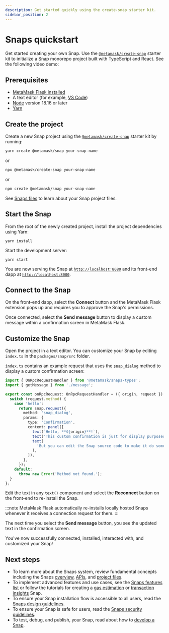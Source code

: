 ```yaml
---
description: Get started quickly using the create-snap starter kit.
sidebar_position: 2
---
```



# Snaps quickstart

Get started creating your own Snap.
Use the [`@metamask/create-snap`](https://github.com/MetaMask/snaps/tree/main/packages/create-snap)
starter kit to initialize a Snap monorepo project built with TypeScript and React.
See the following video demo:

<YoutubeEmbed url="https://www.youtube.com/embed/qZRAryYwgdg?si=CeImIULgH3iD-FF0" />

## Prerequisites

- [MetaMask Flask installed](install-flask.md)
- A text editor (for example, [VS Code](https://code.visualstudio.com/))
- [Node](https://docs.npmjs.com/downloading-and-installing-node-js-and-npm) version 18.16 or later
- [Yarn](https://yarnpkg.com/)

## Create the project

Create a new Snap project using the [`@metamask/create-snap`](https://github.com/MetaMask/snaps/tree/main/packages/create-snap)
starter kit by running:

```bash
yarn create @metamask/snap your-snap-name
```

or

```bash
npx @metamask/create-snap your-snap-name
```

or

```bash
npm create @metamask/snap your-snap-name
```

See [Snaps files](../concepts/files.md) to learn about your Snap project files.

## Start the Snap

From the root of the newly created project, install the project dependencies using Yarn:

```shell
yarn install
```

Start the development server:

```shell
yarn start
```

You are now serving the Snap at [`http://localhost:8080`](http://localhost:8080/) and its front-end dapp at [`http://localhost:8000`](http://localhost:8000/).

## Connect to the Snap

On the front-end dapp, select the **Connect** button and the MetaMask Flask extension pops up and
requires you to approve the Snap's permissions.

Once connected, select the **Send message** button to display a custom message within a confirmation
screen in MetaMask Flask.

## Customize the Snap

Open the project in a text editor.
You can customize your Snap by editing `index.ts` in the `packages/snap/src` folder.

`index.ts` contains an example request that uses the
[`snap_dialog`](../reference/rpc-api.md#snapdialog) method to display a custom confirmation screen:

```ts
import { OnRpcRequestHandler } from '@metamask/snaps-types';
import { getMessage } from './message';

export const onRpcRequest: OnRpcRequestHandler = ({ origin, request }) => {
  switch (request.method) {
    case 'hello':
      return snap.request({
        method: 'snap_dialog',
        params: {
          type: 'Confirmation',
          content: panel([
            text(`Hello, **${origin}**!`),
            text('This custom confirmation is just for display purposes.'),
            text(
              'But you can edit the Snap source code to make it do something, if you want to!',
            ),
          ]),
        },
      });
    default:
      throw new Error('Method not found.');
  }
};
```

Edit the text in any `text()` component and select the **Reconnect** button
on the front-end to re-install the Snap.

:::note
MetaMask Flask automatically re-installs locally hosted Snaps whenever it receives a connection request
for them.
:::

The next time you select the **Send message** button, you see the updated text in the confirmation screen.

You've now successfully connected, installed, interacted with, and customized your Snap!

## Next steps

- To learn more about the Snaps system, review fundamental concepts including the Snaps
  [overview](../concepts/overview.md), [APIs](../concepts/apis.md), and
  [project files](../concepts/files.md).
- To implement advanced features and use cases, see the
  [Snaps features list](../index.mdx#what-can-you-do-with-a-snap) or follow the tutorials for
  creating a [gas estimation](../tutorials/gas-estimation.md) or
  [transaction insights](../tutorials/transaction-insights.md) Snap.
- To ensure your Snap installation flow is accessible to all users, read the
  [Snaps design guidelines](../concepts/design-guidelines.md).
- To ensure your Snap is safe for users, read the
  [Snaps security guidelines](../concepts/security-guidelines.md).
- To test, debug, and publish, your Snap, read about how to [develop a Snap](../how-to/develop-a-snap.md).
